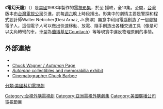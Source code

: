 {{noteTA
|T=zh-tw:電幻天龍; zh-hk:雙天至尊;
|G1=Show
|1=zh-tw:電幻天龍; zh-hk:雙天至尊;
}}

{{Infobox television
| bgcolour             = OrangeRed
| show_name            = 電幻天龍
| original_name        = Automan
| image                = 
| caption              = 
| genre                = 電視戲劇
| presenter            = 
| country              = 
| language             = [[英語|英語]]
| supervising_producer = 
| runtime              = 50分
| channel              = [[美國廣播公司|美國廣播公司]]
| audio_format         = 
| first_aired          = {{Start date|1983|12|15}}
| last_aired           = {{End date|1984|04|02}}
 |num_seasons = 1
 |num_episodes = 13
| website              = 
}}
《'''電幻天龍'''》（{{lang-en|Automan}}）是[[美國|美國]]1983年製作的[[電視影集|電視影集]]，於{{Start date|1983|12|15}}至 {{End date|1984|04|02}}播映，全13集。{{Start date|1988|6|18}}至{{End date|1988|09|10}}間，[[台灣|台灣]]版本由[[台灣電視公司|台灣電視公司]]引進，於每[[週六|週六]]晚上時段播出。影集中的劇情主要是警探和程式設計師Walter Nebicher(Desi Arnaz, Jr.飾演）無意中利用電腦創造了一個虛擬電子人，這個電子人可以做出快速移動、放電、隨手創造出各種交通工具（像是可以尖角轉彎的車，車型為[[蘭博基尼Countach|蘭博基尼Countach]]）等等現實中違反物理原則的事情。

== 外部連結 ==
* {{imdb title|0084978}}
* [https://web.archive.org/web/20120205071215/http://chuckwagner.com/automan.html/ Chuck Wagner / ''Automan'' Page]
* [http://www.80sKid.com/Automan.htm ''Automan'' collectibles and memorabilia exhibit]
* [https://web.archive.org/web/20120206080625/http://www.barbeefilm.com/automn01.htm Cinematographer Chuck Barbee]

{{TV-stub}}

{{台視影集}}

[[Category:台視外購電視劇|Category:台視外購電視劇]]
[[Category:亞洲電視外購劇集|Category:亞洲電視外購劇集]]
[[Category:美國廣播公司電視節目|Category:美國廣播公司電視節目]]
[[分類:美國科幻電視劇|分類:美國科幻電視劇]]